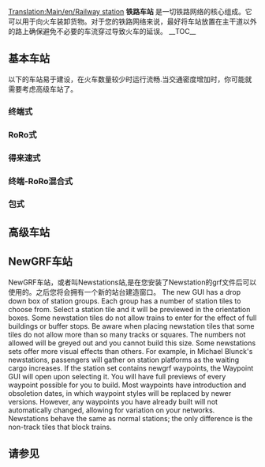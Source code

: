 [[Translation:Main/en/Railway station]]{{en/-}}{{zh/目录}}
'''铁路车站''' 是一切铁路网络的核心组成。它可以用于向火车装卸货物。对于您的铁路网络来说，最好将车站放置在主干道以外的路上确保避免不必要的车流穿过导致火车的延误。
__TOC__
{{en/-}}
==基本车站==
以下的车站易于建设，在火车数量较少时运行流畅.当交通密度增加时，你可能就需要考虑高级车站了。
===终端式===
===RoRo式===
===得来速式===
===终端-RoRo混合式===
===包式===

==高级车站==
==NewGRF车站==
NewGRF车站，或者叫Newstations站,是在您安装了Newstation的grf文件后可以使用的。之后您将会拥有一个新的站台建造窗口。
The new GUI has a drop down box of station groups. Each group has a number of station tiles to choose from. Select a station tile and it will be previewed in the orientation boxes. Some newstation tiles do not allow trains to enter for the effect of full buildings or buffer stops. Be aware when placing newstation tiles that some tiles do not allow more than so many tracks or squares. The numbers not allowed will be greyed out and you cannot build this size. Some newstations sets offer more visual effects than others. For example, in Michael Blunck's newstations, passengers will gather on station platforms as the waiting cargo increases.
If the station set contains newgrf waypoints, the Waypoint GUI will open upon selecting it. You will have full previews of every waypoint possible for you to build. Most waypoints have introduction and obsoletion dates, in which waypoint styles will be replaced by newer versions. However, any waypoints you have already built will not automatically changed, allowing for variation on your networks.
Newstations behave the same as normal stations; the only difference is the non-track tiles that block trains.
==请参见==